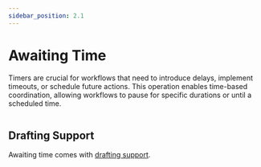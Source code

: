 ```yaml
---
sidebar_position: 2.1
---
```


# Awaiting Time

Timers are crucial for workflows that need to introduce delays, implement timeouts, or schedule future actions.
This operation enables time-based coordination, allowing workflows to pause for specific durations or until a scheduled time.

```scala file=./main/scala/workflows4s/example/docs/TimerExample.scala start=start_doc end=end_doc
```

<OperationOutputs name="timer"/>

## Drafting Support

Awaiting time comes with [drafting support](20-drafting.mdx).

```scala file=./main/scala/workflows4s/example/docs/draft/DraftTimerExample.scala start=start_draft end=end_draft
```

<OperationOutputs name="draft-timer"/>
